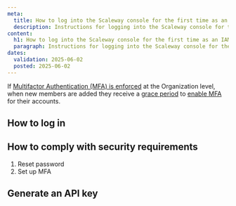 ```yaml
---
meta:
  title: How to log into the Scaleway console for the first time as an IAM member
  description: Instructions for logging into the Scaleway console for the first time as an IAM member
content:
  h1: How to log into the Scaleway console for the first time as an IAM member
  paragraph: Instructions for logging into the Scaleway console for the first time as an IAM member
dates:
  validation: 2025-06-02
  posted: 2025-06-02
---
```



If [Multifactor Authentication (MFA) is enforced](/organizations-and-projects/how-to/enforce-mfa) at the Organization level, when new members are added they receive a [grace period](/iam/concepts#grace-period) to [enable MFA](/account/how-to/use-2fa) for their accounts.

## How to log in

## How to comply with security requirements

1. Reset password
2. Set up MFA

## Generate an API key

